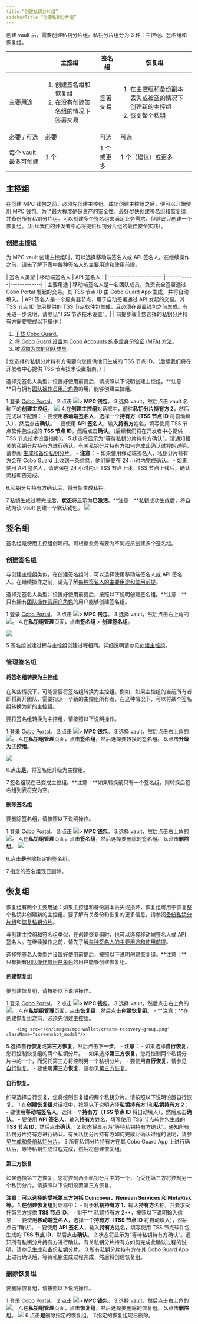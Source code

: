 ```yaml
---
title:“创建私钥分片组”
sidebarTitle:“创建私钥分片组”
---
```


创建 vault 后，需要创建私钥分片组。私钥分片组分为 3 种：主控组、签名组和恢复组。


|                        | 主控组 | 签名组 | 恢复组 |
|------------------------|------------|-------------|-------------|
| 主要用途       | <ol><li>创建签名组和恢复组</li><li>在没有创建签名组的情况下签署交易</li></ol> | 签署交易 | <ol><li>在主控组和备份副本丢失或被盗的情况下创建新的主控组</li><li>恢复整个私钥</li></ol>
| 必要 / 可选    | 必要 | 可选 | 可选
| 每个 vault 最多可创建 | 1 个 | 1 个或更多 | 1 个（建议）或更多


## 主控组
在创建 MPC 钱包之前，必须先创建主控组。成功创建主控组之后，便可以开始使用 MPC 钱包。为了最大程度确保资产的安全性，最好尽快创建签名组和恢复组，并备份所有私钥分片组。可以创建多个签名组来满足业务需求，但建议只创建一个恢复组。（后续我们的开发者中心将提供私钥分片组的最佳安全实践）。

### 创建主控组 <a id="create-a-main-group"></a>
为 MPC vault 创建主控组时，可以选择移动端签名人或 API 签名人。在继续操作之前，请先了解下表中每种签名人的主要用途和使用前提。


<a id="signer-type"></a>
|        签名人类型 | 移动端签名人 | API 签名人 |
|------------------------|------------|-------------|
| 主要用途       | 移动端签名人是一名团队成员，负责安全签署通过 Cobo Portal 发起的交易。其 TSS 节点 ID 由 Cobo Guard App 生成，并将自动填入。| API 签名人是一个服务器节点，用于自动签署通过 API 发起的交易。其 TSS 节点 ID 使用提供的 TSS 节点软件包生成，且必须在设置钱包之前生成。有关进一步说明，请参见“TSS 节点技术设置”。|
| 前提步骤 | 您选择的私钥分片持有方需要完成以下操作：<ol><li>[下载 Cobo Guard](/en/guard/download)。</li><li>[将 Cobo Guard 设置为 Cobo Accounts 的多重身份验证 (MFA) 方法](/en/accounts/set-up-mfa#set-up-cobo-guard)。</li><li>被[添加为您的团队成员](/en/portal/organization/manage-members)。</li></ol>| 您选择的私钥分片持有方需要向您提供他们生成的 TSS 节点 ID。（后续我们将在开发者中心提供 TSS 节点技术设置指南。）|

选择完签名人类型并设置好使用前提后，请按照以下说明创建主控组。**注意：**只有拥有[团队操作员用户角色](/en/portal/organization/roles-and-permissions)的用户能够创建主控组。


1.登录 [Cobo Portal](https://portal.cobo.com/login)。
2.点击 <img src="/cn/images/mpc-wallet/wallets-icon.svg" className="icon"></img>> **MPC 钱包**。
3.选择 vault，然后点击 vault 名称下的**创建主控组**。
<img src="/cn/images/mpc-wallet/create-main-key-group.png" className="screenshot_modal"/>
4.在**创建主控组**对话框中，前往**私钥分片持有方 2**，然后完成以下配置：<a id="on-the-create-main-group-dialog"></a>
    - 要使用**移动端签名人**，选择一个**持有方**（**TSS 节点 ID** 将自动填入），然后点击**确认**。
    - 要使用 **API 签名人**，输入**持有方**姓名，填写使用 TSS 节点软件包生成的 **TSS 节点 ID**，然后点击**确认**。（后续我们将在开发者中心提供 TSS 节点技术设置指南）。
5.状态将显示为“等待私钥分片持有方确认”。请通知相关的私钥分片持有方进行确认。有关私钥分片持有方如何完成此确认过程的说明，请参阅 [生成和备份私钥分片](/en/guard/generate-and-back-up-key-shares)。
    - **注意：**
        - 如果使用移动端签名人，私钥分片持有方会在 Cobo Guard 上收到一条信息，他们需要在 24 小时内完成确认。
        - 如果使用 API 签名人，请确保在 24 小时内让 TSS 节点上线。TSS 节点上线后，确认流程即告完成。

6.私钥分片持有方确认后，将开始生成私钥。

7.私钥生成过程完成后，**状态**将显示为**已激活**。**注意：**私钥成功生成后，将自动为该 vault 创建一个默认钱包。
<img src="/cn/images/mpc-wallet/main-group-active.png" className="screenshot_modal"/>

## 签名组
签名组是使用主控组创建的。可根据业务需要为不同成员创建多个签名组。

### 创建签名组
与创建主控组类似，在创建签名组时，可以选择使用移动端签名人或 API 签名人。在继续操作之前，请先了解[每种签名人的主要用途和使用前提](#signer-type)。


选择完签名人类型并设置好使用前提后，按照以下说明创建签名组。**注意：**只有拥有[团队操作员用户角色](/en/portal/organization/roles-and-permissions)的用户能够创建签名组。


1.登录 [Cobo Portal](https://portal.cobo.com/login)。
2.点击 <img src="/cn/images/mpc-wallet/wallets-icon.svg" className="icon"></img>> **MPC 钱包**。
3.选择 vault，然后点击右上角的 <img src="/cn/images/mpc-wallet/manage-key-share-group.svg" className="icon"></img>。
4.在**私钥组管理**页面，点击**签名组** > **创建签名组**。

<img src="/cn/images/mpc-wallet/create-signing-group.png" className="screenshot_modal"/>

5.签名组创建过程与主控组创建过程相同。详细说明请参见[创建主控组](/en/portal/mpc-wallets/ocw/create-key-share-groups#on-the-create-main-group-dialog)。

### 管理签名组
#### 将签名组转换为主控组
在某些情况下，可能需要将签名组转换为主控组。例如，如果主控组的当前所有者即将离开团队，需要指派一个新的主控组所有者，在这种情况下，可以将某个签名组转换为新的主控组。

要将签名组转换为主控组，请按照以下说明操作。

1.登录 [Cobo Portal](https://portal.cobo.com/login)。
2.点击 <img src="/cn/images/mpc-wallet/wallets-icon.svg" className="icon"></img>> **MPC 钱包**。
3.选择 vault，然后点击右上角的 <img src="/cn/images/mpc-wallet/manage-key-share-group.svg" className="icon"></img>。
4.在**私钥组管理**页面，点击**签名组**，然后选择要转换的签名组。
5.点击**升级为主控组**。

<img src="/cn/images/mpc-wallet/upgrade-to-main-group.png" className="screenshot_modal"/>

6.点击**是**，将签名组升级为主控组。

7.签名组现在已变成主控组。**注意：**如果转换前只有一个签名组，则转换后签名组列表将变为空。

#### 删除签名组
要删除签名组，请按照以下说明操作。


1.登录 [Cobo Portal](https://portal.cobo.com/login)。
2.点击 <img src="/cn/images/mpc-wallet/wallets-icon.svg" className="icon"></img>> **MPC 钱包**。
3.选择 vault，然后点击右上角的 <img src="/cn/images/mpc-wallet/manage-key-share-group.svg" className="icon"></img>。
4.在**私钥组管理**页面，点击**签名组**，然后选择要删除的签名组。
5.点击**删除组**。
<img src="/cn/images/mpc-wallet/delete-sign-group.png" className="screenshot_modal"/>

6.点击**是**删除指定的签名组。

7.指定的签名组现已删除。

## 恢复组
恢复组有两个主要用途：如果主控组和备份副本丢失或损坏，恢复组可用于恢复整个私钥并创建新的主控组。要了解有关备份和恢复的更多信息，请参阅[备份私钥分片组](/en/portal/mpc-wallets/ocw/back-up-key-share-groups)和[恢复私钥分片](/en/portal/mpc-wallets/ocw/restore-from-backup)。

与创建主控组和签名组类似，在创建恢复组时，也可以选择移动端签名人或 API 签名人。在继续操作之前，请先了解[每种签名人的主要用途和使用前提](#signer-type)。


选择完签名人类型并设置好使用前提后，按照以下说明创建恢复组。**注意：**只有拥有[团队操作员用户角色](/en/portal/organization/roles-and-permissions)的用户能够创建恢复组。

#### 创建恢复组
要创建恢复组，请按照以下说明操作。


1.登录 [Cobo Portal](https://portal.cobo.com/login)。
2.点击 <img src="/cn/images/mpc-wallet/wallets-icon.svg" className="icon"></img>> **MPC 钱包**。
3.选择 vault，然后点击右上角的 <img src="/cn/images/mpc-wallet/manage-key-share-group.svg" className="icon"></img>。
4.在**私钥组管理**页面，点击**恢复组**，然后点击**创建恢复组**。
    - **注意：**在创建恢复组之前，必须先创建主控组。

        <img src="/cn/images/mpc-wallet/create-recovery-group.png" className="screenshot_modal"/>

5.选择**自行恢复**或**第三方恢复**，然后点击**下一步**。
    - **注意：**
        - 如果选择**自行恢复**，您将控制恢复组的两个私钥分片。
        - 如果选择**第三方恢复**，您将控制两个私钥分片中的一个，而受托第三方将控制另一个私钥分片。
    - 要使用**自行恢复**，请参见[自行恢复](#self-recovery)。
    - 要使用**第三方恢复**，请参见[第三方恢复](#third-party-recovery)。

#### 自行恢复<a id="self-recovery"></a>。
如果选择自行恢复，您将控制恢复组的两个私钥分片。请按照以下说明设置自行恢复。
1.在**创建恢复组**对话框中，按照以下说明选择**私钥持有方 1**和**私钥持有方 2**：
    - 要使用**移动端签名人**，选择一个**持有方**（**TSS 节点 ID** 将自动填入），然后点击**确认**。
    - 要使用 **API 签名人**，输入**持有方**姓名，填写使用 TSS 节点软件包生成的 **TSS 节点 ID**，然后点击**确认**。
2.状态将显示为“等待私钥持有方确认”。通知所有私钥分片持有方进行确认。有关私钥分片持有方如何完成此确认过程的说明，请参见[生成和备份私钥分片](/en/guard/generate-and-back-up-key-shares)。
3.所有私钥分片持有方在其 Cobo Guard App 上进行确认后，等待私钥生成过程完成，然后将创建恢复组。

#### 第三方恢复<a id="third-party-recovery"></a>
如果选择第三方恢复，您将控制两个私钥分片中的一个，而受托第三方将控制另一个私钥分片。请按照以下说明设置第三方恢复。

**注意：**可以选择的受托第三方包括 Coincover、Nemean Services 和 MetaRisk 等。
1.在**创建恢复组**对话框中：
    - 对于**私钥持有方 1**，输入**持有方**名称，并要求受托第三方提供 **TSS 节点 ID**。
    - 对于** 私钥持有方 2**，按照以下说明输入信息：
        - 要使用**移动端签名人**，选择一个**持有方**（**TSS 节点 ID** 将自动填入），然后点击“确认”。
        - 要使用 **API 签名人**，输入**持有方**姓名，填写使用 TSS 节点软件包生成的 **TSS 节点 ID**，然后点击**确认**。
2.状态将显示为“等待私钥持有方确认”。通知所有私钥分片持有方进行确认。有关私钥分片持有方如何完成此确认过程的说明，请参见[生成和备份私钥分片](/en/guard/generate-and-back-up-key-shares)。
3.所有私钥分片持有方在其 Cobo Guard App 上进行确认后，等待私钥生成过程完成，然后将创建恢复组。

### 删除恢复组
要删除恢复组，请按照以下说明操作。

1.登录 [Cobo Portal](https://portal.cobo.com/login)。
2.点击 <img src="/cn/images/mpc-wallet/wallets-icon.svg" className="icon"></img>> **MPC 钱包**。
3.选择 vault，然后点击右上角的 <img src="/cn/images/mpc-wallet/manage-key-share-group.svg" className="icon"></img>。
4.在**私钥组管理**页面，点击**恢复组**，然后选择要删除的恢复组。
5.点击**删除组**。
<img src="/cn/images/mpc-wallet/delete-recovery-group.png" className="screenshot_modal"/>
6.点击**是**删除指定的恢复组。
7.指定的恢复组现已删除。